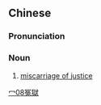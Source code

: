 {{also|冤狱}}
==Chinese==
{{zh-forms|s=冤狱}}

===Pronunciation===
{{zh-pron
|m=yuānyù
|c=jyun1 juk6
|mn=oan-ga̍k
|cat=n
}}

===Noun===
{{zh-noun}}

# [[miscarriage of justice]]

[[Category:zh:Law|冖08冤獄]]